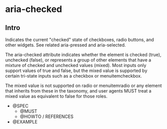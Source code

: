 
<Meta title="Documentation|Accessibilité/aria-checked" />

# aria-checked

## Intro

Indicates the current "checked" state of checkboxes, radio buttons, and other widgets. See related aria-pressed and aria-selected.

The aria-checked attribute indicates whether the element is checked (true), unchecked (false), or represents a group of other elements that have a mixture of checked and unchecked values (mixed). Most inputs only support values of true and false, but the mixed value is supported by certain tri-state inputs such as a checkbox or menuitemcheckbox.

The mixed value is not supported on radio or menuitemradio or any element that inherits from these in the taxonomy, and user agents MUST treat a mixed value as equivalent to false for those roles.

- @SPEC
  - @MUST
  - @HOWTO / REFERENCES
- @EXAMPLE
